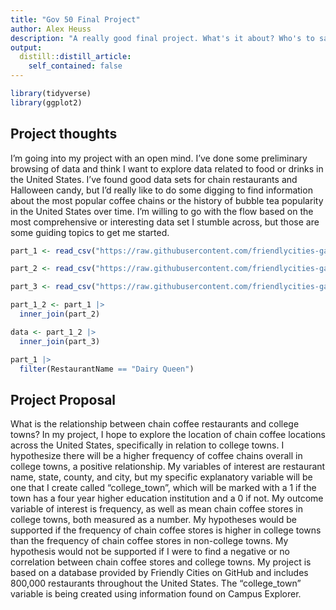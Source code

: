 ```yaml
---
title: "Gov 50 Final Project"
author: Alex Heuss
description: "A really good final project. What's it about? Who's to say?"
output:
  distill::distill_article:
    self_contained: false
---
```



```r
library(tidyverse)
library(ggplot2)


```



## Project thoughts

I'm going into my project with an open mind. I've done some preliminary browsing of data and think I want to explore data related to food or drinks in the United States. I've found good data sets for chain restaurants and Halloween candy, but I'd really like to do some digging to find information about the most popular coffee chains or the history of bubble tea popularity in the United States over time. I'm willing to go with the flow based on the most comprehensive or interesting data set I stumble across, but those are some guiding topics to get me started. 

```r
part_1 <- read_csv("https://raw.githubusercontent.com/friendlycities-gatech/chainness/main/data/chainness_point_2021_part1.csv")

```
```r
part_2 <- read_csv("https://raw.githubusercontent.com/friendlycities-gatech/chainness/main/data/chainness_point_2021_part2.csv")

```
```r
part_3 <- read_csv("https://raw.githubusercontent.com/friendlycities-gatech/chainness/main/data/chainness_point_2021_part3.csv")


```

```r
part_1_2 <- part_1 |>
  inner_join(part_2)

data <- part_1_2 |>
  inner_join(part_3)


```
```r
part_1 |>
  filter(RestaurantName == "Dairy Queen")

```

## Project Proposal

What is the relationship between chain coffee restaurants and college towns? In my project, I hope to explore the location of chain coffee locations across the United States, specifically in relation to college towns. I hypothesize there will be a higher frequency of coffee chains overall in college towns, a positive relationship. My variables of interest are restaurant name, state, county, and city, but my specific explanatory variable will be one that I create called "college_town", which will be marked with a 1 if the town has a four year higher education institution and a 0 if not.  My outcome variable of interest is frequency, as well as mean chain coffee stores in college towns, both measured as a number. My hypotheses would be supported if the frequency of chain coffee stores is higher in college towns than the frequency of chain coffee stores in non-college towns. My hypothesis would not be supported if I were to find a negative or no correlation between chain coffee stores and college towns. My project is based on a database provided by Friendly Cities on GitHub and includes 800,000 restaurants throughout the United States. The "college_town" variable is being created using information found on Campus Explorer. 













